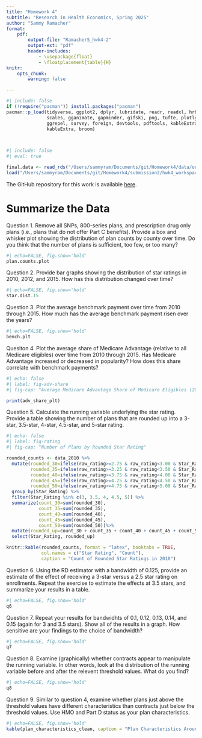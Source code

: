 ```yaml
---
title: "Homework 4"
subtitle: "Research in Health Economics, Spring 2025"
author: "Sammy Ramacher"
format:
    pdf: 
        output-file: "RamacherS_hwk4-2"
        output-ext: "pdf"
        header-includes: 
            - \usepackage{float}
            - \floatplacement{table}{H}
knitr:
    opts_chunk:
        warning: false

---
```

```r
#| include: false
if (!require("pacman")) install.packages("pacman")
pacman::p_load(tidyverse, ggplot2, dplyr, lubridate, readr, readxl, hrbrthemes, fixest,
               scales, gganimate, gapminder, gifski, png, tufte, plotly, OECD, knitr,
               ggrepel, survey, foreign, devtools, pdftools, kableExtra, modelsummary,
               kableExtra, broom)

            
```

```r
#| include: false
#| eval: true

final.data <- read_rds("/Users/sammyram/Documents/git/Homework4/data/output/final_ma_data.rds")
load("/Users/sammyram/Documents/git/Homework4/submission2/hwk4_workspace.Rdata")
```
The GitHub repository for this work is available [here](https://https://github.com/sramac9/Homework_4).


\newpage
# Summarize the Data

\noindent Question 1. Remove all SNPs, 800-series plans, and prescription drug only plans (i.e., plans that do not offer Part C benefits). Provide a box and whisker plot showing the distribution of plan counts by county over time. Do you think that the number of plans is sufficient, too few, or too many?

```r
#| echo=FALSE, fig.show='hold'
plan.counts.plot
```
\newpage

\noindent Question 2. Provide bar graphs showing the distribution of star ratings in 2010, 2012, and 2015. How has this distribution changed over time?
```r
#| echo=FALSE, fig.show='hold'
star.dist.15
```
\newpage

\noindent Question 3. Plot the average benchmark payment over time from 2010 through 2015. How much has the average benchmark payment risen over the years?
```r
#| echo=FALSE, fig.show='hold'
bench.plt
```
\newpage

\noindent Quesiton 4. Plot the average share of Medicare Advantage (relative to all Medicare eligibles) over time from 2010 through 2015. Has Medicare Advantage increased or decreased in popularity? How does this share correlate with benchmark payments?

```r
#| echo: false
#| label: fig-adv-share
#| fig-cap: "Average Medicare Advantage Share of Medicare Eligibles (2010–2015)"

print(adv_share_plt)
```
\newpage 

\noindent Question 5. Calculate the running variable underlying the star rating. Provide a table showing the number of plans that are rounded up into a 3-star, 3.5-star, 4-star, 4.5-star, and 5-star rating.

```r
#| echo: false
#| label: fig-rating
#| fig-cap: "Number of Plans by Rounded Star Rating" 

rounded_counts <- data_2010 %>%
  mutate(rounded_30=ifelse(raw_rating>=2.75 & raw_rating<3.00 & Star_Rating==3.0,1,0), 
         rounded_35=ifelse(raw_rating>=3.25 & raw_rating<3.50 & Star_Rating==3.5,1,0),
         rounded_40=ifelse(raw_rating>=3.75 & raw_rating<4.00 & Star_Rating==4.0,1,0),
         rounded_45=ifelse(raw_rating>=4.25 & raw_rating<4.50 & Star_Rating==4.5,1,0), 
         rounded_50=ifelse(raw_rating>=4.75 & raw_rating<5.00 & Star_Rating==5.0,1,0)) %>%
  group_by(Star_Rating) %>% 
  filter(Star_Rating %in% c(3, 3.5, 4, 4.5, 5)) %>% 
  summarize(count_30=sum(rounded_30), 
            count_35=sum(rounded_35), 
            count_40=sum(rounded_40), 
            count_45=sum(rounded_45),
            count_50=sum(rounded_50))%>% 
  mutate(rounded_up=count_30 + count_35 + count_40 + count_45 + count_50) %>% 
  select(Star_Rating, rounded_up)

knitr::kable(rounded_counts, format = "latex", booktabs = TRUE, 
             col.names = c("Star Rating", "Count"),
             caption = "Count of Rounded Star Ratings in 2010")


```
\newpage 

\noindent Question 6. Using the RD estimator with a bandwidth of 0.125, provide an estimate of the effect of receiving a 3-star versus a 2.5 star rating on enrollments. Repeat the exercise to estimate the effects at 3.5 stars, and summarize your results in a table.

```r
#| echo=FALSE, fig.show='hold'
q6

```
\newpage 

\noindent Question 7. Repeat your results for bandwidhts of 0.1, 0.12, 0.13, 0.14, and 0.15 (again for 3 and 3.5 stars). Show all of the results in a graph. How sensitive are your findings to the choice of bandwidth?

```r
#| echo=FALSE, fig.show='hold'
q7

```
\newpage

\noindent Question 8. Examine (graphically) whether contracts appear to manipulate the running variable. In other words, look at the distribution of the running variable before and after the relevent threshold values. What do you find?

```r
#| echo=FALSE, fig.show='hold' 
q8

```
\newpage

\noindent Question 9. Similar to question 4, examine whether plans just above the threshold values have different characteristics than contracts just below the threshold values. Use HMO and Part D status as your plan characteristics.
```r
#| echo=FALSE, fig.show='hold' 
kable(plan_characteristics_clean, caption = "Plan Characteristics Around Star Rating Thresholds")

```
